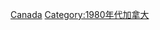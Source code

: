 {{Portal|加拿大}}
{{Year category}}
{{Year by category
|m=1
|c=9
|d=8
|y=8
|cat=加拿大
|sortkey=加拿大
|parent=依年份劃分的20世紀加拿大
|subcat=1988年各國
}}
{{Commons category|1988 in Canada}}

[[Category:1988年北美洲|Canada]]
[[Category:1980年代加拿大|Category:1980年代加拿大]]